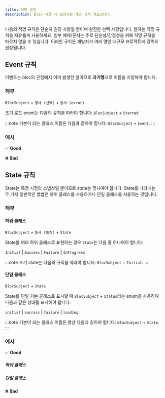```yaml
---
title: 작명 규칙
description: Bloc 사용 시 권장되는 작명 규칙 개요입니다.
---
```



다음의 작명 규칙은 단순히 권장 사항일 뿐이며 완진한 선택 사항입니다. 원하는 작명 규칙을 자유롭게 사용하세요. 일부 예제/문서는 주로 단순성/간결성을 위해 작명 규칙을 따르지 않을 수 있습니다. 이러한 규칙은 개발자가 여러 명인 대규모 프로젝트에 강력히 권장됩니다.

## Event 규칙

이벤트는 bloc의 관점에서 이미 발생한 일이므로 **과거형**으로 이름을 지정해야 합니다.

### 해부

`BlocSubject` + `명사 (선택)` + `동사 (event)`

초기 로드 event는 다음의 규칙을 따라야 합니다: `BlocSubject` + `Started`

:::note
기본이 되는 클래스 이름은 다음과 같아야 합니다: `BlocSubject` + `Event`.
:::

### 예시

✅ **Good**

<EventExamplesGood1 />

❌ **Bad**

<EventExamplesBad1 />

## State 규칙

State는 특정 시점의 스냅샷일 뿐이므로 state는 명사여야 합니다. State를 나타내는 두 가지 일반적인 방법은 하위 클래스를 사용하거나 단일 클래스를 사용하는 것입니다.

### 해부

#### 하위 클래스

`BlocSubject` + `동사 (동작)` + `State`

State를 여러 하위 클래스로 표현하는 경우 `State`는 다음 중 하나여야 합니다:

`Initial` | `Success` | `Failure` | `InProgress`

:::note
초기 state는 다음의 규칙을 따라야 합니다: `BlocSubject` + `Initial`.
:::

#### 단일 클래스

`BlocSubject` + `State`

State를 단일 기본 클래스로 표시할 때 `BlocSubject` + `Status`라는 enum을 사용하여 다음과 같은 상태를 표시해야 합니다:

`initial` | `success` | `failure` | `loading`.

:::note
기본이 되는 클래스 이름은 항상 다음과 같아야 합니다: `BlocSubject` + `State`.
:::

### 예시

✅ **Good**

##### 하위 클래스

<StateExamplesGood1Snippet />

##### 단일 클래스

<SingleStateExamplesGood1Snippet />

❌ **Bad**

<StateExamplesBad1Snippet />
